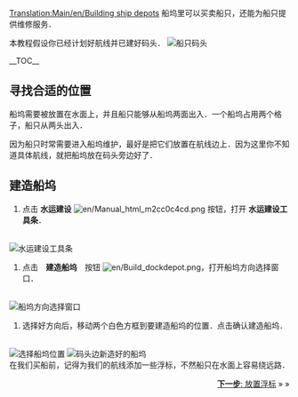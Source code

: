 [[Translation:Main/en/Building ship depots]]{{en/-}}{{zh/教程}}
船坞里可以买卖船只，还能为船只提供维修服务．

本教程假设你已经计划好航线并已建好码头．
[[File:en/Shipdepot-construction-1.png|frame|none|船只码头]]

__TOC__

==寻找合适的位置==
船坞需要被放置在水面上，并且船只能够从船坞两面出入．一个船坞占用两个格子，船只从两头出入．

因为船只时常需要进入船坞维护，最好是把它们放置在航线边上．因为这里你不知道具体航线，就把船坞放在码头旁边好了．

==建造船坞==
# 点击 '''水运建设''' [[File:en/Manual html m2cc0c4cd.png]] 按钮，打开 '''水运建设工具条'''．
<br/>[[File:en/Dock toolbar.png|frame|none|水运建设工具条]]
#点击　'''建造船坞'''　按钮 [[File:en/Build dockdepot.png]]，打开船坞方向选择窗口．　
<br/>[[File:en/Ship-depot-orientation.png|frame|none|船坞方向选择窗口]]
#选择好方向后，移动两个白色方框到要建造船坞的位置．点击确认建造船坞．
<br/>[[File:en/Shipdepot-construction-3.png|frame|none|选择船坞位置]]
[[File:en/Shipdepot-construction-4.png|frame|none|码头边新造好的船坞]]
<br/>
在我们买船前，记得为我们的航线添加一些浮标，不然船只在水面上容易绕远路．

<span style="float: right">[[Main/zh/教程/放置浮标|'''下一步''': 放置浮标]] &raquo; &raquo;</span>